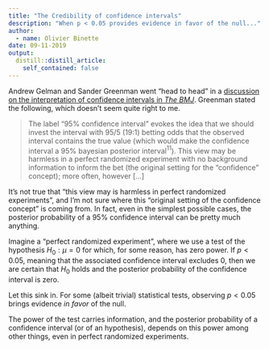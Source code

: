 ```yaml
---
title: "The Credibility of confidence intervals"
description: "When p < 0.05 provides evidence in favor of the null..."
author:
  - name: Olivier Binette
date: 09-11-2019
output:
  distill::distill_article:
    self_contained: false
---
```


Andrew Gelman and Sander Greenman went "head to head" in a [discussion on the interpretation of confidence intervals in *The BMJ*](https://www.bmj.com/content/366/bmj.l5381). Greenman stated the following, which doesn't seem quite right to me.

> The label “95% confidence interval” evokes the idea that we should invest the interval with 95/5 (19:1) betting odds that the observed interval contains the true value (which would make the confidence interval a 95% bayesian posterior interval$^{11}$). This view may be harmless in a perfect randomized experiment with no background information to inform the bet (the original setting for the “confidence” concept); more often, however […]

It's not true that "this view may is harmless in perfect randomized experiments", and I'm not sure where this "original setting of the confidence concept" is coming from. In fact, even in the simplest possible cases, the posterior probability of a $95\%$ confidence interval can be pretty much anything.

Imagine a "perfect randomized experiment", where we use a test of the hypothesis $H_0: \mu = 0$ for which, for some reason, has zero power. If $p < 0.05$, meaning that the associated confidence interval excludes $0$, then we are certain that $H_0$ holds and the posterior probability of the confidence interval is zero.

Let this sink in. For some (albeit trivial) statistical tests, observing $p < 0.05$ brings evidence *in favor* of the null.

The power of the test carries information, and the posterior probability of a confidence interval (or of an hypothesis), depends on this power among other things, even in perfect randomized experiments.

